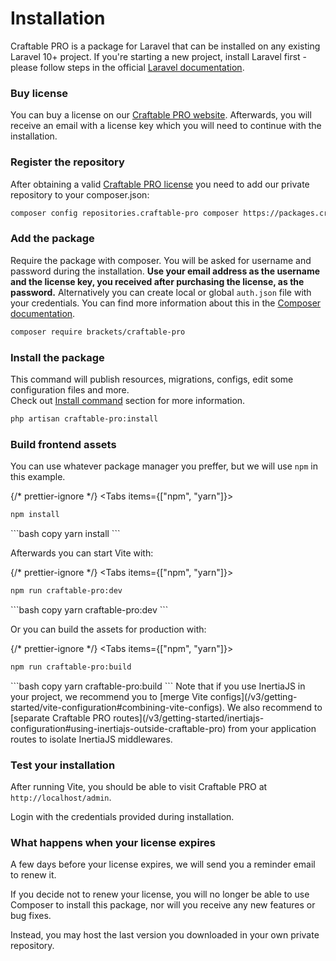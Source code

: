 
# Installation

Craftable PRO is a package for Laravel that can be installed on any existing Laravel 10+ project. If you're starting a new project, install Laravel first - please follow steps in the official [Laravel documentation](https://laravel.com/docs/installation).

<div className="steps-container">

### Buy license

You can buy a license on our [Craftable PRO website](https://craftable.pro#pricing). Afterwards, you will receive an email with a license key which you will need to continue with the installation.

### Register the repository

After obtaining a valid [Craftable PRO license](https://craftable.pro#pricing) you need to add our private repository to your composer.json:

```bash copy
composer config repositories.craftable-pro composer https://packages.craftable.pro/
```

### Add the package

Require the package with composer. You will be asked for username and password during the installation. **Use your email address as the username and the license key, you received after purchasing the license, as the password.** Alternatively you can create local or global `auth.json` file with your credentials. You can find more information about this in the [Composer documentation](https://getcomposer.org/doc/articles/authentication-for-private-packages.md#authentication-in-auth-json-per-project).

```bash copy
composer require brackets/craftable-pro
```

### Install the package

This command will publish resources, migrations, configs, edit some configuration files and more. <br/>
Check out [Install command](/v3/commands/installation-command) section for more information.

```bash copy
php artisan craftable-pro:install
```

### Build frontend assets

You can use whatever package manager you preffer, but we will use `npm` in this example.

{/* prettier-ignore */}
<Tabs items={["npm", "yarn"]}>
  <Tab>
  ```bash copy
npm install
```
  </Tab>
  <Tab>
  ```bash copy
yarn install
```
  </Tab>
</Tabs>

Afterwards you can start Vite with:

{/* prettier-ignore */}
<Tabs items={["npm", "yarn"]}>
  <Tab>
  ```bash copy
npm run craftable-pro:dev
```
  </Tab>
  <Tab>
  ```bash copy
yarn craftable-pro:dev
```
  </Tab>
</Tabs>

Or you can build the assets for production with:

{/* prettier-ignore */}
<Tabs items={["npm", "yarn"]}>
  <Tab>
  ```bash copy
npm run craftable-pro:build
```
  </Tab>
  <Tab>
  ```bash copy
yarn craftable-pro:build
```
  </Tab>
</Tabs>

<Callout>
  Note that if you use InertiaJS in your project, we recommend you to [merge Vite
  configs](/v3/getting-started/vite-configuration#combining-vite-configs). We also recommend
  to [separate Craftable PRO
  routes](/v3/getting-started/inertiajs-configuration#using-inertiajs-outside-craftable-pro)
  from your application routes to isolate InertiaJS middlewares.
</Callout>

### Test your installation

After running Vite, you should be able to visit Craftable PRO at `http://localhost/admin`.

Login with the credentials provided during installation.

</div>

### What happens when your license expires

A few days before your license expires, we will send you a reminder email to renew it.

If you decide not to renew your license, you will no longer be able to use Composer to install this package, nor will you receive any new features or bug fixes.

Instead, you may host the last version you downloaded in your own private repository.

